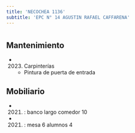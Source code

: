 ```yaml
---
title: 'NECOCHEA 1136'
subtitle: 'EPC N° 14 AGUSTIN RAFAEL CAFFARENA'
---
```


#


## Mantenimiento

*  (2023) Carpinterías 
    + Pintura de puerta de entrada


## Mobiliario

*  (2021) : banco largo comedor 10 

*  (2021) : mesa 6 alumnos 4 







